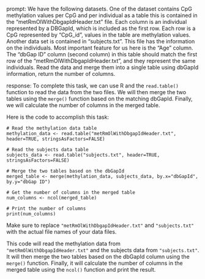 prompt:
We have the following datasets. One of the dataset contains CpG methylation values per CpG and per individual as a table this is contained in the “metRmOlWithDbgapIdHeader.txt” file. Each column is an individual represented by a DBGapId, which is included as the first row. Each row is a CpG represented by "CpG_id", values in the table are methylation values. Another data set is contained in “subjects.txt”. This file has the information on the individuals. Most important feature for us here is the "Age" column. The "dbGap ID" column (second column) in this table should match the first row of the "metRmOlWithDbgapIdHeader.txt", and they represent the same individuals. 
Read the data and merge them into a single table using dbGapId information, return the number of columns.

response:
To complete this task, we can use R and the `read.table()` function to read the data from the two files. We will then merge the two tables using the `merge()` function based on the matching dbGapId. Finally, we will calculate the number of columns in the merged table.

Here is the code to accomplish this task:

```
# Read the methylation data table
methylation_data <- read.table("metRmOlWithDbgapIdHeader.txt", header=TRUE, stringsAsFactors=FALSE)

# Read the subjects data table
subjects_data <- read.table("subjects.txt", header=TRUE, stringsAsFactors=FALSE)

# Merge the two tables based on the dbGapId
merged_table <- merge(methylation_data, subjects_data, by.x="dbGapId", by.y="dbGap ID")

# Get the number of columns in the merged table
num_columns <- ncol(merged_table)

# Print the number of columns
print(num_columns)
```

Make sure to replace `"metRmOlWithDbgapIdHeader.txt"` and `"subjects.txt"` with the actual file names of your data files.

This code will read the methylation data from `"metRmOlWithDbgapIdHeader.txt"` and the subjects data from `"subjects.txt"`. It will then merge the two tables based on the dbGapId column using the `merge()` function. Finally, it will calculate the number of columns in the merged table using the `ncol()` function and print the result.
